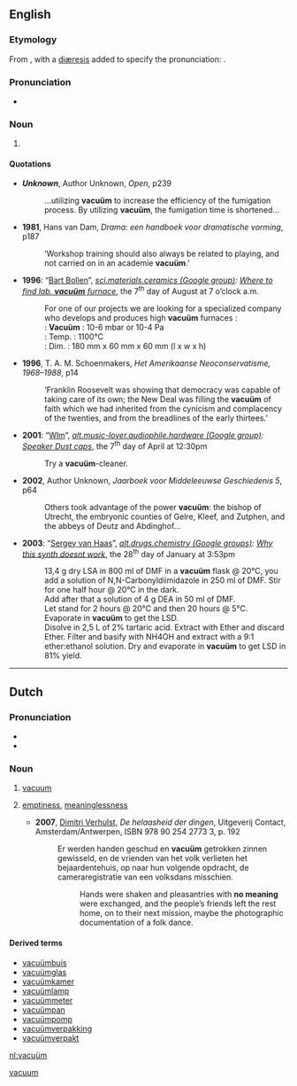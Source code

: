 {{rfc|strangely, all quoted sources have Dutch authors… Is this a [[coïncidence]]?  The first citation is quite useless, without date and author}}
{{also|vacuum}}
==English==

===Etymology===
From {{term|vacuum}}, with a [[diæresis]] added to specify the pronunciation: {{IPA|/ˈvæ.kjuˌʌm̩̩/}}.

===Pronunciation===
* {{IPA|/ˈvæ.kjuˌʌm̩̩/}}

===Noun===
{{en-noun|vacuä}}

# {{rare}} {{alternative spelling of|vacuum#English|vacuum|lang=English}}

====Quotations====
* '''''Unknown''''', Author Unknown, ''Open'', p239
*: …utilizing '''vacuüm''' to increase the efficiency of the fumigation process. By utilizing '''vacuüm''', the fumigation time is shortened…
* '''1981''', Hans van Dam, ''Drama: een handboek voor dramatische vorming'', p187
*: ‘Workshop training should also always be related to playing, and not carried on in an academie '''vacuüm'''.’
* '''1996''': “[http://groups.google.co.uk/groups/profile?enc_user=PNsjDAsAAACB8WyOXmMsCJbVmp75_q1n Bart Bollen]”, ''[http://groups.google.co.uk/group/sci.materials.ceramics/topics sci.materials.ceramics (Google group)]: [http://groups.google.co.uk/group/sci.materials.ceramics/browse_thread/thread/1fe5e4d2413e5cd8?q=%22vacu%C3%BCm%22+-vacuum Where to find lab. '''vacuüm''' furnace]'', the 7<sup>th</sup> day of August at 7 o’clock a.m.
*: For one of our projects we are looking for a specialized company who develops and produces high '''vacuüm''' furnaces :<br>
*:: '''Vacuüm'''  : 10-6 mbar or 10-4 Pa<br>
*:: Temp.   : 1100°C<br>
*:: Dim.    : 180 mm x 60 mm x 60 mm (l x w x h)
* '''1996''', T. A. M. Schoenmakers, ''Het Amerikaanse Neoconservatisme, 1968–1988'', p14
*: ‘Franklin Roosevelt was showing that democracy was capable of taking care of its own; the New Deal was filling the '''vacuüm''' of faith which we had inherited from the cynicism and complacency of the twenties, and from the breadlines of the early thirtees.’
* '''2001''': “[http://groups.google.co.uk/groups/profile?enc_user=fV13Iw8AAAD94Yry295hPz8UEAxxDLqo Wlm]”, ''[http://groups.google.co.uk/group/alt.music-lover.audiophile.hardware/topics alt.music-lover.audiophile.hardware (Google group)]: [http://groups.google.co.uk/group/alt.music-lover.audiophile.hardware/browse_thread/thread/7ad789608efdd3b9?q=%22a+vacu%C3%BCm%22+-vacuum Speaker Dust caps]'', the 7<sup>th</sup> day of April at 12:30pm
*: Try a '''vacuüm'''-cleaner.
* '''2002''', Author Unknown, ''Jaarboek voor Middeleeuwse Geschiedenis 5'', p64
*: Others took advantage of the power '''vacuüm''': the bishop of Utrecht, the embryonic counties of Gelre, Kleef, and Zutphen, and the abbeys of Deutz and Abdinghof…
* '''2003''': “[http://groups.google.co.uk/groups/profile?enc_user=hlfpwRwAAAB4c_y-uXX8DlcV79XKff-6T-4Yz44fnwRvTLkhA-RsYg Sergey van Haas]”, ''[http://groups.google.co.uk/group/alt.drugs.chemistry/topics alt.drugs.chemistry (Google groups)]: [http://groups.google.co.uk/group/alt.drugs.chemistry/browse_thread/thread/a2ef924daaf41be9?q=%22a+vacu%C3%BCm%22+-vacuum Why this synth doesnt work]'', the 28<sup>th</sup> day of January at 3:53pm
*: 13,4 g dry LSA in 800 ml of DMF in a '''vacuüm''' flask @ 20°C, you add a solution of N,N-Carbonyldiimidazole in 250 ml of DMF. Stir for one half hour @ 20°C in the dark. 
*: Add after that a solution of 4 g DEA in 50 ml of DMF. 
*: Let stand for 2 hours @ 20°C and then 20 hours @ 5°C. 
*: Evaporate in '''vacuüm''' to get the LSD. 
*: Disolve in 2,5 L of 2% tartaric acid. Extract with Ether and discard Ether. Filter and basify with NH4OH and extract with a 9:1 ether:ethanol solution. Dry and evaporate in '''vacuüm''' to get LSD in 81% yield.

[[Category:English words spelled with diacritics|vacuum]]

----

==Dutch==

{{rfe|lang=Dutch}}

===Pronunciation===
* {{IPA|/ˈva.ky.ym/|lang=nl}}
* {{hyphenation|va|cu|um}}

===Noun===
{{nl-noun2|n|stem=vacu|üms|pl2=a|ümpje}}

# [[vacuum]]
# {{figuratively}} [[emptiness]], [[meaninglessness]]
#* '''2007''', [[w:Dimitri Verhulst|Dimitri Verhulst]], ''De helaasheid der dingen'', Uitgeverij Contact, Amsterdam/Antwerpen, ISBN 978 90 254 2773 3, p. 192
#*: Er werden handen geschud en '''vacuüm''' getrokken zinnen gewisseld, en de vrienden van het volk verlieten het bejaardentehuis, op naar hun volgende opdracht, de cameraregistratie van een volksdans misschien.
#*:: Hands were shaken and pleasantries with '''no meaning''' were exchanged, and the people’s friends left the rest home, on to their next mission, maybe the photographic documentation of a folk dance.

====Derived terms====
* [[vacuümbuis]]
* [[vacuümglas]]
* [[vacuümkamer]]
* [[vacuümlamp]]
* [[vacuümmeter]]
* [[vacuümpan]]
* [[vacuümpomp]]
* [[vacuümverpakking]]
* [[vacuümverpakt]] 

[[nl:vacuüm]]